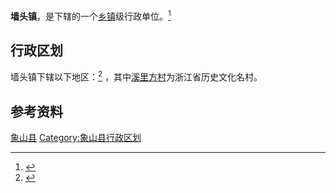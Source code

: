 {{中国乡级行政区|33/02/25/105/000}}
'''墙头镇'''，是{{PRC admin/fullname|{{PRC admin/parent|33/02/25/105/000}}}}下辖的一个[[乡镇|乡镇]]级行政单位。<ref>{{PRC admin/ref sgc|{{PRC admin/parent|{{{1|}}}}}}}</ref>

== 行政区划 ==
墙头镇下辖以下地区：<ref>{{PRC admin/ref sgc|{{{1|}}}}}</ref>
{{PRC admin/children|33/02/25/105/000}}，其中[[溪里方村|溪里方村]]为浙江省历史文化名村。

== 参考资料 ==
{{reflist}}
{{Ningbo-stub}}
{{象山县行政区划|cat|Q}}

[[Category:宁波市乡镇|象山县]]
[[Category:象山县行政区划|Category:象山县行政区划]]
